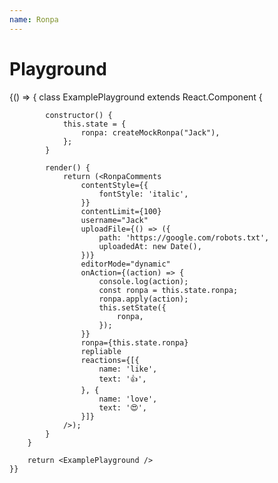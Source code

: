 ```yaml
---
name: Ronpa
---
```



# Playground

<link href="https://cdn.jsdelivr.net/npm/antd@3.26.6/dist/antd.min.css" rel="stylesheet" />

<Playground>
    {() => {
        class ExamplePlayground extends React.Component {

            constructor() {
                this.state = {
                    ronpa: createMockRonpa("Jack"),
                };
            }

            render() {
                return (<RonpaComments 
                    contentStyle={{
                        fontStyle: 'italic',
                    }}
                    contentLimit={100}
                    username="Jack"
                    uploadFile={() => ({
                        path: 'https://google.com/robots.txt',
                        uploadedAt: new Date(),
                    })}
                    editorMode="dynamic"
                    onAction={(action) => {
                        console.log(action);
                        const ronpa = this.state.ronpa;
                        ronpa.apply(action);
                        this.setState({
                            ronpa,
                        });
                    }}
                    ronpa={this.state.ronpa}
                    repliable
                    reactions={[{
                        name: 'like',
                        text: '👍',
                    }, {
                        name: 'love',
                        text: '😍',
                    }]}
                />);
            }
        }

        return <ExamplePlayground />
    }}
</Playground>
